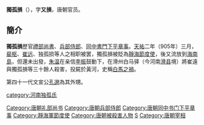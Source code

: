 '''獨孤損'''（{{bd|9世纪|?|905年|7月5日|catIdx=D}}），字'''又損'''，唐朝官员。

== 簡介 ==
'''獨孤損'''歷官[[禮部尚書|禮部尚書]]、[[兵部侍郎|兵部侍郎]]、[[同中書門下平章事|同中書門下平章事]]。[[天祐_(唐朝)|天祐]]二年（905年）三月，[[裴枢|裴枢]]、[[崔远_(唐朝)|崔远]]、独孤损等人之相职被罢，獨孤損被貶為[[靜海節度使|靜海節度使]]，後又流放到[[海南島|海南島]]，但還未出發，[[朱温|朱温]]在亲信[[李振_(五代)|李振]]鼓動下，在滑州白马驿（今河南[[滑县|滑县]]境）將崔遠與獨孤損等三十餘人殺害，投屍於黃河，史稱[[白馬之禍|白馬之禍]]。

第四十一代文宣公[[孔邈_(五代)|孔邈]]為其外甥。

{{唐朝官员小作品}}
{{DEFAULTSORT:D}}
[[Category:唐朝礼部尚书|Category:唐朝礼部尚书]]
[[Category:唐朝兵部侍郎|Category:唐朝兵部侍郎]]
[[Category:唐朝同中书门下平章事|Category:唐朝同中书门下平章事]]
[[Category:靜海軍節度使|Category:靜海軍節度使]]
[[Category:唐朝被殺害人物|Category:唐朝被殺害人物]]
[[category:河南独孤氏|category:河南独孤氏]]
[[Category:獨孤姓|S]]
[[Category:唐朝宰相|Category:唐朝宰相]]